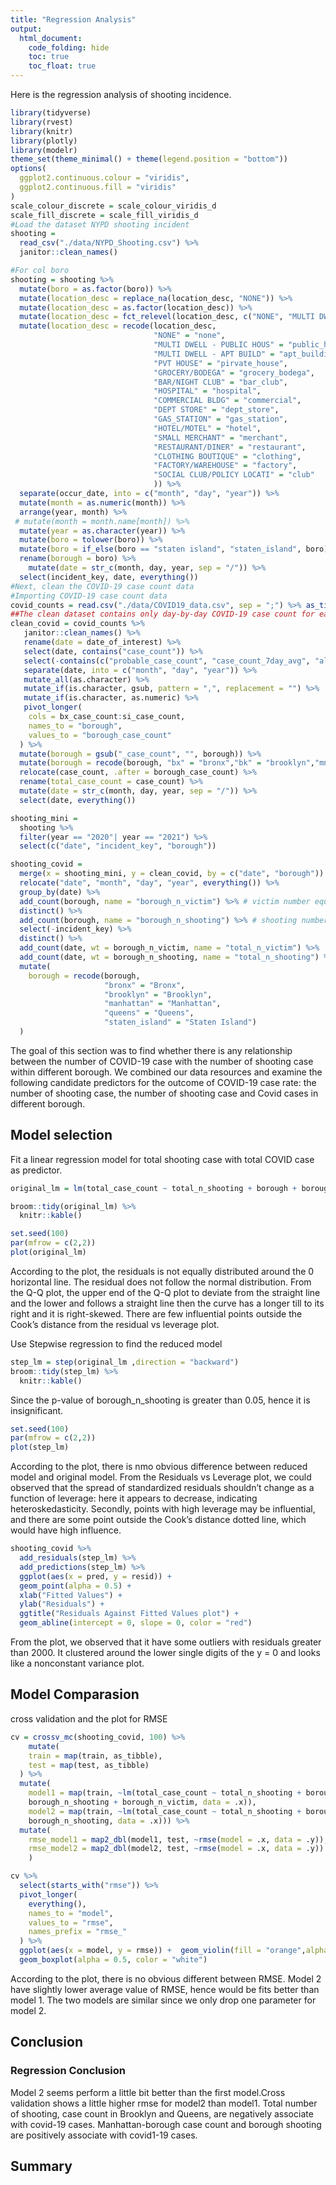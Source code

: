 ```yaml
---
title: "Regression Analysis"
output: 
  html_document:
    code_folding: hide
    toc: true
    toc_float: true
---
```


Here is the regression analysis of shooting incidence.
```r
library(tidyverse)
library(rvest)
library(knitr)
library(plotly)
library(modelr)
theme_set(theme_minimal() + theme(legend.position = "bottom"))
options(
  ggplot2.continuous.colour = "viridis",
  ggplot2.continuous.fill = "viridis"
)
scale_colour_discrete = scale_colour_viridis_d
scale_fill_discrete = scale_fill_viridis_d
#Load the dataset NYPD shooting incident
shooting = 
  read_csv("./data/NYPD_Shooting.csv") %>%
  janitor::clean_names()

#For col boro
shooting = shooting %>% 
  mutate(boro = as.factor(boro)) %>%
  mutate(location_desc = replace_na(location_desc, "NONE")) %>%
  mutate(location_desc = as.factor(location_desc)) %>%
  mutate(location_desc = fct_relevel(location_desc, c("NONE", "MULTI DWELL - PUBLIC HOUS", "MULTI DWELL - APT BUILD", "PVT HOUSE", "GROCERY/BODEGA", "BAR/NIGHT CLUB", "HOSPITAL", "COMMERCIAL BLDG", "DEPT STORE", "GAS STATION", "HOTEL/MOTEL", "SMALL MERCHANT", "RESTAURANT/DINER", "CLOTHING BOUTIQUE", "FACTORY/WAREHOUSE", "SOCIAL CLUB/POLICY LOCATI"))) %>%
  mutate(location_desc = recode(location_desc, 
                                "NONE" = "none",
                                "MULTI DWELL - PUBLIC HOUS" = "public_house", 
                                "MULTI DWELL - APT BUILD" = "apt_building", 
                                "PVT HOUSE" = "pirvate_house", 
                                "GROCERY/BODEGA" = "grocery_bodega", 
                                "BAR/NIGHT CLUB" = "bar_club",
                                "HOSPITAL" = "hospital",
                                "COMMERCIAL BLDG" = "commercial",
                                "DEPT STORE" = "dept_store",
                                "GAS_STATION" = "gas_station",
                                "HOTEL/MOTEL" = "hotel",
                                "SMALL MERCHANT" = "merchant",
                                "RESTAURANT/DINER" = "restaurant",
                                "CLOTHING BOUTIQUE" = "clothing",
                                "FACTORY/WAREHOUSE" = "factory",
                                "SOCIAL CLUB/POLICY LOCATI" = "club"
                                )) %>%
  separate(occur_date, into = c("month", "day", "year")) %>% 
  mutate(month = as.numeric(month)) %>% 
  arrange(year, month) %>% 
 # mutate(month = month.name[month]) %>% 
  mutate(year = as.character(year)) %>% 
  mutate(boro = tolower(boro)) %>% 
  mutate(boro = if_else(boro == "staten island", "staten_island", boro)) %>% 
  rename(borough = boro) %>% 
    mutate(date = str_c(month, day, year, sep = "/")) %>% 
  select(incident_key, date, everything())
#Next, clean the COVID-19 case count data
#Importing COVID-19 case count data
covid_counts = read.csv("./data/COVID19_data.csv", sep = ";") %>% as_tibble()
##The clean dataset contains only day-by-day COVID-19 case count for each borough and the total case count in NYC of a particular day.
clean_covid = covid_counts %>% 
   janitor::clean_names() %>% 
   rename(date = date_of_interest) %>% 
   select(date, contains("case_count")) %>% 
   select(-contains(c("probable_case_count", "case_count_7day_avg", "all_case_count_7day_avg"))) %>%
   separate(date, into = c("month", "day", "year")) %>% 
   mutate_all(as.character) %>% 
   mutate_if(is.character, gsub, pattern = ",", replacement = "") %>% 
   mutate_if(is.character, as.numeric) %>%
   pivot_longer(
    cols = bx_case_count:si_case_count,
    names_to = "borough",
    values_to = "borough_case_count"
  ) %>% 
  mutate(borough = gsub("_case_count", "", borough)) %>% 
  mutate(borough = recode(borough, "bx" = "bronx","bk" = "brooklyn","mn" = "manhattan","si" = "staten_island","qn" = "queens")) %>% 
  relocate(case_count, .after = borough_case_count) %>% 
  rename(total_case_count = case_count) %>% 
  mutate(date = str_c(month, day, year, sep = "/")) %>% 
  select(date, everything())
```


```r
shooting_mini =
  shooting %>% 
  filter(year == "2020"| year == "2021") %>% 
  select(c("date", "incident_key", "borough"))

shooting_covid = 
  merge(x = shooting_mini, y = clean_covid, by = c("date", "borough")) %>% 
  relocate("date", "month", "day", "year", everything()) %>% 
  group_by(date) %>% 
  add_count(borough, name = "borough_n_victim") %>% # victim number equals to the count of incident_key (includind duplicate)
  distinct() %>% 
  add_count(borough, name = "borough_n_shooting") %>% # shooting number equals to the count of distinct incident_key
  select(-incident_key) %>% 
  distinct() %>% 
  add_count(date, wt = borough_n_victim, name = "total_n_victim") %>% 
  add_count(date, wt = borough_n_shooting, name = "total_n_shooting") %>% 
  mutate(
    borough = recode(borough, 
                     "bronx" = "Bronx",
                     "brooklyn" = "Brooklyn",
                     "manhattan" = "Manhattan",
                     "queens" = "Queens",
                     "staten_island" = "Staten Island")
  )
```



The goal of this section was to find whether there is any relationship between the number of COVID-19 case with the number of shooting case within different borough. We combined our data resources and examine the following candidate predictors for the outcome of COVID-19 case rate: the number of shooting case, the number of shooting case and Covid cases in different borough.

## Model selection

Fit a linear regression model for total shooting case with total COVID case as predictor.

```r
original_lm = lm(total_case_count ~ total_n_shooting + borough + borough_case_count + borough_n_shooting + borough_n_victim, data = shooting_covid) 

broom::tidy(original_lm) %>% 
  knitr::kable()

set.seed(100)
par(mfrow = c(2,2))
plot(original_lm)
```
According to the plot, the residuals is not equally distributed around the 0 horizontal line. The residual does not follow the normal distribution. From the Q-Q plot, the upper end of the Q-Q plot to deviate from the straight line and the lower and follows a straight line then the curve has a longer till to its right and it is right-skewed. There are few influential points outside the Cook's distance from the residual vs leverage plot. 


Use Stepwise regression to find the reduced model

```r
step_lm = step(original_lm ,direction = "backward")
broom::tidy(step_lm) %>% 
  knitr::kable()
```

Since the p-value of borough_n_shooting is greater than 0.05, hence it is insignificant. 

```r
set.seed(100)
par(mfrow = c(2,2))
plot(step_lm)
```

According to the plot, there is nmo obvious difference between reduced model and original model. From the Residuals vs Leverage plot, we could observed that the spread of standardized residuals shouldn’t change as a function of leverage: here it appears to decrease, indicating heteroskedasticity. Secondly, points with high leverage may be influential, and there are some point outside the Cook's distance dotted line, which would have high influence.


```r
shooting_covid %>% 
  add_residuals(step_lm) %>% 
  add_predictions(step_lm) %>% 
  ggplot(aes(x = pred, y = resid)) + 
  geom_point(alpha = 0.5) +
  xlab("Fitted Values") +
  ylab("Residuals") +
  ggtitle("Residuals Against Fitted Values plot") +
  geom_abline(intercept = 0, slope = 0, color = "red")
```

From the plot, we observed that it have some outliers with residuals greater than 2000. It clustered around the lower single digits of the y = 0 and looks like a nonconstant variance plot.


## Model Comparasion
cross validation and the plot for RMSE 

```r
cv = crossv_mc(shooting_covid, 100) %>% 
    mutate(
    train = map(train, as_tibble),
    test = map(test, as_tibble)
  ) %>% 
  mutate(
    model1 = map(train, ~lm(total_case_count ~ total_n_shooting + borough + borough_case_count + 
    borough_n_shooting + borough_n_victim, data = .x)),
    model2 = map(train, ~lm(total_case_count ~ total_n_shooting + borough + borough_case_count + 
    borough_n_shooting, data = .x))) %>% 
  mutate(
    rmse_model1 = map2_dbl(model1, test, ~rmse(model = .x, data = .y)),
    rmse_model2 = map2_dbl(model2, test, ~rmse(model = .x, data = .y))
    )

cv %>% 
  select(starts_with("rmse")) %>% 
  pivot_longer(
    everything(),
    names_to = "model",
    values_to = "rmse",
    names_prefix = "rmse_" 
  ) %>% 
  ggplot(aes(x = model, y = rmse)) +  geom_violin(fill = "orange",alpha = 0.5) +
  geom_boxplot(alpha = 0.5, color = "white") 
```

According to the plot, there is no obvious different between RMSE. Model 2 have slightly lower average value of RMSE, hence would be fits better than model 1. The two models are similar since we only drop one parameter for model 2. 


## Conclusion
### Regression Conclusion

Model 2 seems perform a little bit better than the first model.Cross validation shows a little higher rmse for model2 than model1. Total number of shooting, case count in Brooklyn and Queens, are negatively associate with covid-19 cases. Manhattan-borough case count and borough shooting are positively associate with covid1-19 cases.

## Summary


